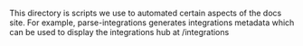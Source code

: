 This directory is scripts we use to automated certain aspects of the docs site. For example, parse-integrations generates integrations metadata which can be used to display the integrations hub at /integrations
